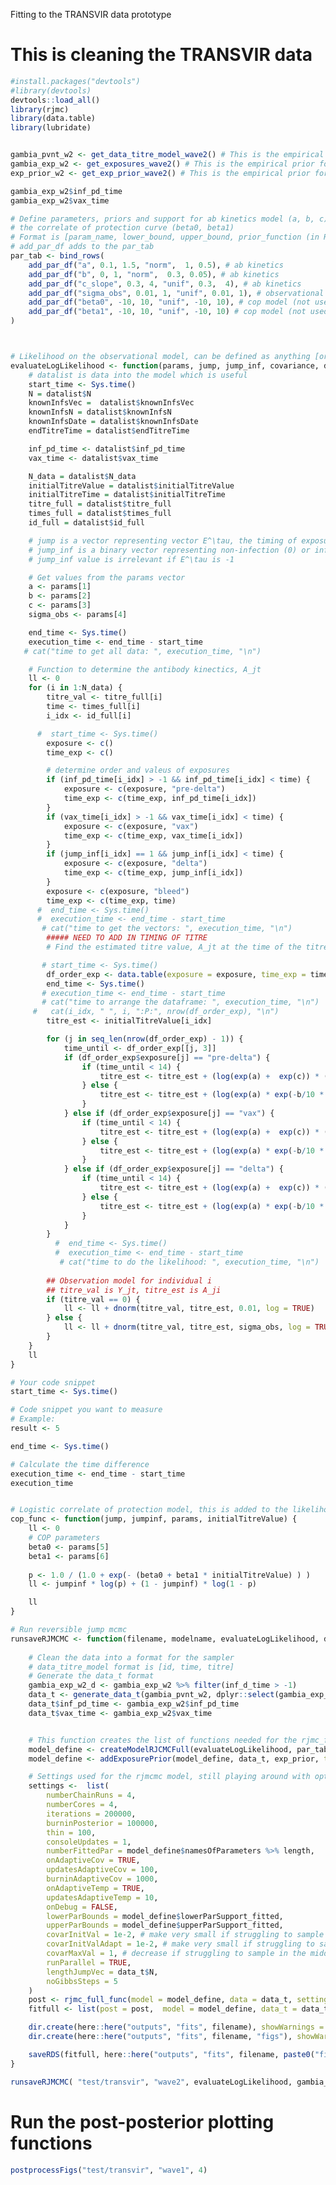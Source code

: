 

Fitting to the TRANSVIR data prototype

# This is cleaning the TRANSVIR data



```r

#install.packages("devtools")
#library(devtools)
devtools::load_all()
library(rjmc)
library(data.table)
library(lubridate)


gambia_pvnt_w2 <- get_data_titre_model_wave2() # This is the empirical prior for the exposure time
gambia_exp_w2 <- get_exposures_wave2() # This is the empirical prior for the exposure time
exp_prior_w2 <- get_exp_prior_wave2() # This is the empirical prior for the exposure time

gambia_exp_w2$inf_pd_time
gambia_exp_w2$vax_time

# Define parameters, priors and support for ab kinetics model (a, b, c), observational model (sigma) and 
# the correlate of protection curve (beta0, beta1)
# Format is [param_name, lower_bound, upper_bound, prior_function (in R), parameter_1 in prior function, parameter_2 in prior function (if needed)]
# add_par_df adds to the par_tab
par_tab <- bind_rows( 
    add_par_df("a", 0.1, 1.5, "norm",  1, 0.5), # ab kinetics    
    add_par_df("b", 0, 1, "norm",  0.3, 0.05), # ab kinetics         
    add_par_df("c_slope", 0.3, 4, "unif", 0.3,  4), # ab kinetics       
    add_par_df("sigma_obs", 0.01, 1, "unif", 0.01, 1), # observational model
    add_par_df("beta0", -10, 10, "unif", -10, 10), # cop model (not used here)
    add_par_df("beta1", -10, 10, "unif", -10, 10) # cop model (not used here)
)



# Likelihood on the observational model, can be defined as anything [or put in c++]
evaluateLogLikelihood <- function(params, jump, jump_inf, covariance, datalist) {
    # datalist is data into the model which is useful
    start_time <- Sys.time()
    N = datalist$N
    knownInfsVec =  datalist$knownInfsVec        
    knownInfsN = datalist$knownInfsN
    knownInfsDate = datalist$knownInfsDate
    endTitreTime = datalist$endTitreTime

    inf_pd_time <- datalist$inf_pd_time
    vax_time <- datalist$vax_time

    N_data = datalist$N_data
    initialTitreValue = datalist$initialTitreValue
    initialTitreTime = datalist$initialTitreTime
    titre_full = datalist$titre_full
    times_full = datalist$times_full
    id_full = datalist$id_full

    # jump is a vector representing vector E^\tau, the timing of exposure, if equal to -1 means not exposued
    # jump_inf is a binary vector representing non-infection (0) or infection (1) at time of exposure. 
    # jump_inf value is irrelevant if E^\tau is -1

    # Get values from the params vector
    a <- params[1]
    b <- params[2]
    c <- params[3]
    sigma_obs <- params[4]

    end_time <- Sys.time()
    execution_time <- end_time - start_time
   # cat("time to get all data: ", execution_time, "\n")

    # Function to determine the antibody kinectics, A_jt
    ll <- 0
    for (i in 1:N_data) {
        titre_val <- titre_full[i]
        time <- times_full[i]
        i_idx <- id_full[i]

      #  start_time <- Sys.time()
        exposure <- c()
        time_exp <- c()

        # determine order and valeus of exposures 
        if (inf_pd_time[i_idx] > -1 && inf_pd_time[i_idx] < time) {
            exposure <- c(exposure, "pre-delta")
            time_exp <- c(time_exp, inf_pd_time[i_idx])
        }
        if (vax_time[i_idx] > -1 && vax_time[i_idx] < time) {
            exposure <- c(exposure, "vax")
            time_exp <- c(time_exp, vax_time[i_idx])
        }
        if (jump_inf[i_idx] == 1 && jump_inf[i_idx] < time) {
            exposure <- c(exposure, "delta")
            time_exp <- c(time_exp, jump_inf[i_idx])
        }
        exposure <- c(exposure, "bleed")
        time_exp <- c(time_exp, time)
      #  end_time <- Sys.time()
      #  execution_time <- end_time - start_time
       # cat("time to get the vectors: ", execution_time, "\n")
        ##### NEED TO ADD IN TIMING OF TITRE
        # Find the estimated titre value, A_jt at the time of the titre bleed

       # start_time <- Sys.time()
        df_order_exp <- data.table(exposure = exposure, time_exp = time_exp)[order(time_exp)][, time_diff := shift(time_exp, type = "lead") - time_exp]
        end_time <- Sys.time()
       # execution_time <- end_time - start_time
       # cat("time to arrange the dataframe: ", execution_time, "\n")
     #   cat(i_idx, " ", i, ":P:", nrow(df_order_exp), "\n")
        titre_est <- initialTitreValue[i_idx]

        for (j in seq_len(nrow(df_order_exp) - 1)) {
            time_until <- df_order_exp[[j, 3]]
            if (df_order_exp$exposure[j] == "pre-delta") {
                if (time_until < 14) {
                    titre_est <- titre_est + (log(exp(a) +  exp(c)) * (time_until) / 14);
                } else {
                    titre_est <- titre_est + (log(exp(a) * exp(-b/10 * (time_until - 14)) + exp(c)));
                }
            } else if (df_order_exp$exposure[j] == "vax") {
                if (time_until < 14) {
                    titre_est <- titre_est + (log(exp(a) +  exp(c)) * (time_until) / 14);
                } else {
                    titre_est <- titre_est + (log(exp(a) * exp(-b/10 * (time_until - 14)) + exp(c)));
                }
            } else if (df_order_exp$exposure[j] == "delta") {
                if (time_until < 14) {
                    titre_est <- titre_est + (log(exp(a) +  exp(c)) * (time_until) / 14);
                } else {
                    titre_est <- titre_est + (log(exp(a) * exp(-b/10 * (time_until - 14)) + exp(c)));
                }            
            }
        }
          #  end_time <- Sys.time()
          #  execution_time <- end_time - start_time
           # cat("time to do the likelihood: ", execution_time, "\n")
        
        ## Observation model for individual i
        ## titre_val is Y_jt, titre_est is A_ji
        if (titre_val == 0) {
            ll <- ll + dnorm(titre_val, titre_est, 0.01, log = TRUE)
        } else {
            ll <- ll + dnorm(titre_val, titre_est, sigma_obs, log = TRUE)
        }
    }
    ll
}

# Your code snippet
start_time <- Sys.time()

# Code snippet you want to measure
# Example:
result <- 5

end_time <- Sys.time()

# Calculate the time difference
execution_time <- end_time - start_time
execution_time


# Logistic correlate of protection model, this is added to the likelihood for each exposed person. Can be defined as anything
cop_func <- function(jump, jumpinf, params, initialTitreValue) {
    ll <- 0
    # COP parameters
    beta0 <- params[5]
    beta1 <- params[6]
 
    p <- 1.0 / (1.0 + exp(- (beta0 + beta1 * initialTitreValue) ) )
    ll <- jumpinf * log(p) + (1 - jumpinf) * log(1 - p)

    ll
}

# Run reversible jump mcmc
runsaveRJMCMC <- function(filename, modelname, evaluateLogLikelihood, data_t_raw, par_tab, exp_prior, cop_func) {
    
    # Clean the data into a format for the sampler
    # data_titre_model format is [id, time, titre]
    # Generate the data_t format
    gambia_exp_w2_d <- gambia_exp_w2 %>% filter(inf_d_time > -1) 
    data_t <- generate_data_t(gambia_pvnt_w2, dplyr::select(gambia_exp_w2_d, pid, id, inf_time = inf_d_time) )
    data_t$inf_pd_time <- gambia_exp_w2$inf_pd_time
    data_t$vax_time <- gambia_exp_w2$vax_time


    # This function creates the list of functions needed for the rjmc_full_func
    model_define <- createModelRJCMCFull(evaluateLogLikelihood, par_tab, cop_func)
    model_define <- addExposurePrior(model_define, data_t, exp_prior, type = "empirical")

    # Settings used for the rjmcmc model, still playing around with optimal settings
    settings <-  list(
        numberChainRuns = 4,
        numberCores = 4,
        iterations = 200000,
        burninPosterior = 100000,
        thin = 100,
        consoleUpdates = 1,
        numberFittedPar = model_define$namesOfParameters %>% length,
        onAdaptiveCov = TRUE,
        updatesAdaptiveCov = 100,
        burninAdaptiveCov = 1000,
        onAdaptiveTemp = TRUE,
        updatesAdaptiveTemp = 10,
        onDebug = FALSE,
        lowerParBounds = model_define$lowerParSupport_fitted,
        upperParBounds = model_define$upperParSupport_fitted,
        covarInitVal = 1e-2, # make very small if struggling to sample to beginning
        covarInitValAdapt = 1e-2, # make very small if struggling to sample to beginning
        covarMaxVal = 1, # decrease if struggling to sample in the middle
        runParallel = TRUE,
        lengthJumpVec = data_t$N,
        noGibbsSteps = 5
    )
    post <- rjmc_full_func(model = model_define, data = data_t, settings = settings)
    fitfull <- list(post = post,  model = model_define, data_t = data_t, par_tab = par_tab, exp_prior = exp_prior)

    dir.create(here::here("outputs", "fits", filename), showWarnings = FALSE)
    dir.create(here::here("outputs", "fits", filename, "figs"), showWarnings = FALSE)

    saveRDS(fitfull, here::here("outputs", "fits", filename, paste0("fit_", modelname, ".RDS")))
}

runsaveRJMCMC( "test/transvir", "wave2", evaluateLogLikelihood, gambia_pvnt_w2, par_tab, exp_prior_w2, cop_func)

```

# Run the post-posterior plotting functions

```r

postprocessFigs("test/transvir", "wave1", 4)

```